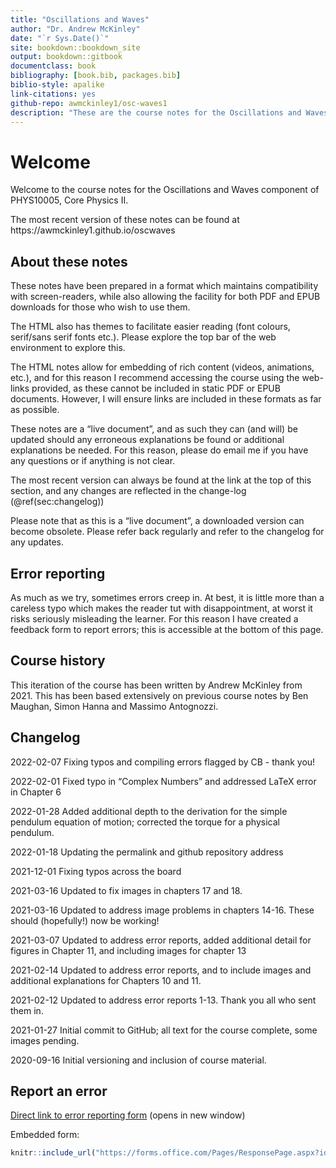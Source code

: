 ```yaml
---
title: "Oscillations and Waves"
author: "Dr. Andrew McKinley"
date: "`r Sys.Date()`"
site: bookdown::bookdown_site
output: bookdown::gitbook
documentclass: book
bibliography: [book.bib, packages.bib]
biblio-style: apalike
link-citations: yes
github-repo: awmckinley1/osc-waves1
description: "These are the course notes for the Oscillations and Waves component of PHYS10005 Core Physics II at the University of Bristol"
---
```


# Welcome {-}

Welcome to the course notes for the Oscillations and Waves component of PHYS10005, Core Physics II.

The most recent version of these notes can be found at https://awmckinley1.github.io/oscwaves

## About these notes {-}

These notes have been prepared in a format which maintains compatibility with screen-readers, while also allowing the facility for both PDF and EPUB downloads for those who wish to use them.

The HTML also has themes to facilitate easier reading (font colours, serif/sans serif fonts etc.). Please explore the top bar of the web environment to explore this.

The HTML notes allow for embedding of rich content (videos, animations, etc.), and for this reason I recommend accessing the course using the web-links provided, as these cannot be included in static PDF or EPUB documents. However, I will ensure links are included in these formats as far as possible.

These notes are a "live document", and as such they can (and will) be updated should any erroneous explanations be found or additional explanations be needed.  For this reason, please do email me if you have any questions or if anything is not clear.

The most recent version can always be found at the link at the top of this section, and any changes are reflected in the change-log (\@ref(sec:changelog))

Please note that as this is a "live document", a downloaded version can become obsolete.  Please refer back regularly and refer to the changelog for any updates.

## Error reporting {-}

As much as we try, sometimes errors creep in. At best, it is little more than a careless typo which makes the reader tut with disappointment, at worst it risks seriously misleading the learner.  For this reason I have created a feedback form to report errors; this is accessible at the bottom of this page.



## Course history {-}

This iteration of the course has been written by Andrew McKinley from 2021. This has been based extensively on previous course notes by Ben Maughan, Simon Hanna and Massimo Antognozzi.

## Changelog {.unnumbered #sec:changelog}

2022-02-07 Fixing typos and compiling errors flagged by CB - thank you!

2022-02-01 Fixed typo in "Complex Numbers" and addressed LaTeX error in Chapter 6

2022-01-28 Added additional depth to the derivation for the simple pendulum equation of motion; corrected the torque for a physical pendulum. 

2022-01-18 Updating the permalink and github repository address

2021-12-01 Fixing typos across the board

2021-03-16 Updated to fix images in chapters 17 and 18.

2021-03-16 Updated to address image problems in chapters 14-16. These should (hopefully!) now be working!

2021-03-07 Updated to address error reports, added additional detail for figures in Chapter 11, and including images for chapter 13

2021-02-14 Updated to address error reports, and to include images and additional explanations for Chapters 10 and 11.

2021-02-12 Updated to address error reports 1-13. Thank you all who sent them in.

2021-01-27 Initial commit to GitHub; all text for the course complete, some images pending.

2020-09-16 Initial versioning and inclusion of course material.

<!-- ## To do list {-} -->

<!-- * Changelog section link needs fixed. -->
<!-- * Figures to be included (chapter 1) -->
<!-- * ~~Fix equation links in chapter 1 (not rendering correctly)~~ -->
<!--   * FIXED: Underscores can't be used in labels. -->
<!-- * Address KE/PE in wave travelling on spring (Section \@ref(sec:ch7-keofstringsegment)) -->
<!-- * Check formatting of bullet points including indents -->
<!-- * Show derivation of diffraction through a wide slit (Section \@ref(sec:ch13-singlewideslit)) -->
<!-- * Complete the multiple slit diffraction patterns (Section \@ref(sec:ch13-diffmultipleslits)) -->
<!-- * Resolve the resolution limit derivations (Section \@ref(sec:ch13-resolutionlimit)) -->
<!-- * Complete discussion of Fresnel equations (Section \@ref(sec:ch14-reflectionrefraction)) -->
<!-- * Animation of nodes in longitudinal waves (Section \@ref(sec:ch10-pipesandwindinstruments)) -->
<!-- * Power spectra of musical instruments (Section \@ref(sec:ch11-harmonicwavemakeup1)) -->

## Report an error {-}

<a href="https://forms.office.com/Pages/ResponsePage.aspx?id=MH_ksn3NTkql2rGM8aQVGw1yScBaQcNOv7s3v-nTRHhUNTNKV0E2Wk9RTDQxMkdHOFBWUjdGRkxUUy4u" target="_blank">Direct link to error reporting form</a> (opens in new window)

Embedded form:

```r
knitr::include_url("https://forms.office.com/Pages/ResponsePage.aspx?id=MH_ksn3NTkql2rGM8aQVGw1yScBaQcNOv7s3v-nTRHhUNTNKV0E2Wk9RTDQxMkdHOFBWUjdGRkxUUy4u")
```


<!-- # Prerequisites -->

<!-- This is a _sample_ book written in **Markdown**. You can use anything that Pandoc's Markdown supports, e.g., a math equation $a^2 + b^2 = c^2$. -->

<!-- The **bookdown** package can be installed from CRAN or Github: -->

<!-- ```{r eval=FALSE} -->
<!-- install.packages("bookdown") -->
<!-- # or the development version -->
<!-- # devtools::install_github("rstudio/bookdown") -->
<!-- ``` -->

<!-- Remember each Rmd file contains one and only one chapter, and a chapter is defined by the first-level heading `#`. -->

<!-- To compile this example to PDF, you need XeLaTeX. You are recommended to install TinyTeX (which includes XeLaTeX): <https://yihui.name/tinytex/>. -->

<!-- ```{r include=FALSE} -->
<!-- # automatically create a bib database for R packages -->
<!-- knitr::write_bib(c( -->
<!--   .packages(), 'bookdown', 'knitr', 'rmarkdown' -->
<!-- ), 'packages.bib') -->
<!-- ``` -->
